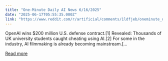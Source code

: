 ```yaml
---
title: "One-Minute Daily AI News 6/16/2025"
date: "2025-06-17T05:55:35.000Z"
link: "https://www.reddit.com/r/artificial/comments/1ldfjeb/oneminute_daily_ai_news_6162025/"
---
```


OpenAI wins $200 million U.S. defense contract.[1]
 Revealed: Thousands of UK university students caught cheating using AI.[2]
 For some in the industry, AI filmmaking is already becoming mainstream.[...

[Read more](https://www.reddit.com/r/artificial/comments/1ldfjeb/oneminute_daily_ai_news_6162025/)
